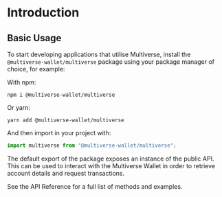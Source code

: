 # Introduction

## Basic Usage

To start developing applications that utilise Multiverse, install the `@multiverse-wallet/multiverse` package using your package manager of choice, for example:

With npm:

```
npm i @multiverse-wallet/multiverse
```

Or yarn:

```
yarn add @multiverse-wallet/multiverse
```

And then import in your project with:

```js
import multiverse from "@multiverse-wallet/multiverse";
```

The default export of the package exposes an instance of the public API. This can be used to interact with the Multiverse Wallet in order to retrieve account details and request transactions.

See the API Reference for a full list of methods and examples.